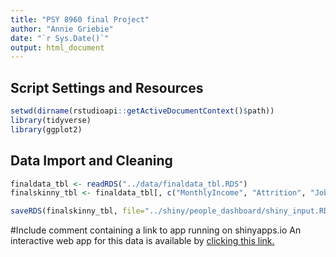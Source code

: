 ```yaml
---
title: "PSY 8960 final Project"
author: "Annie Griebie"
date: "`r Sys.Date()`"
output: html_document
---
```

## Script Settings and Resources
```r
setwd(dirname(rstudioapi::getActiveDocumentContext()$path))
library(tidyverse)
library(ggplot2)
```

## Data Import and Cleaning
```r
finaldata_tbl <- readRDS("../data/finaldata_tbl.RDS")
finalskinny_tbl <- finaldata_tbl[, c("MonthlyIncome", "Attrition", "JobSatisfaction", "Department", "EducationField", "Gender", "JobRole")]
```

```r
saveRDS(finalskinny_tbl, file="../shiny/people_dashboard/shiny_input.RDS")
```
#Include comment containing a link to app running on shinyapps.io 
An interactive web app for this data is available by [clicking this link.](insert link here)
